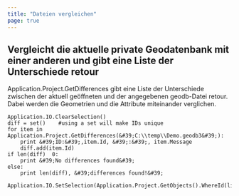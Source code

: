```yaml
---
title: "Dateien vergleichen"
page: true
---
```

## Vergleicht die aktuelle private Geodatenbank mit einer anderen und gibt eine Liste der Unterschiede retour

 <Bold> Application.Project.GetDifferences </Bold>  gibt eine Liste der Unterschiede zwischen der aktuell ge&#246;ffneten und der angegebenen geodb-Datei retour. Dabei werden die Geometrien und die Attribute miteinander verglichen.


```
Application.IO.ClearSelection()
diff = set()    #using a set will make IDs unique
for item in Application.Project.GetDifferences(&#39;C:\\temp\\Demo.geodb3&#39;):
    print &#39;ID:&#39;,item.Id, &#39;:&#39;, item.Message
    diff.add(item.Id)
if len(diff)  0:
    print &#39;No differences found&#39;
else:
    print len(diff), &#39;differences found!&#39;
    Application.IO.SetSelection(Application.Project.GetObjects().WhereId(list(diff)))
```
